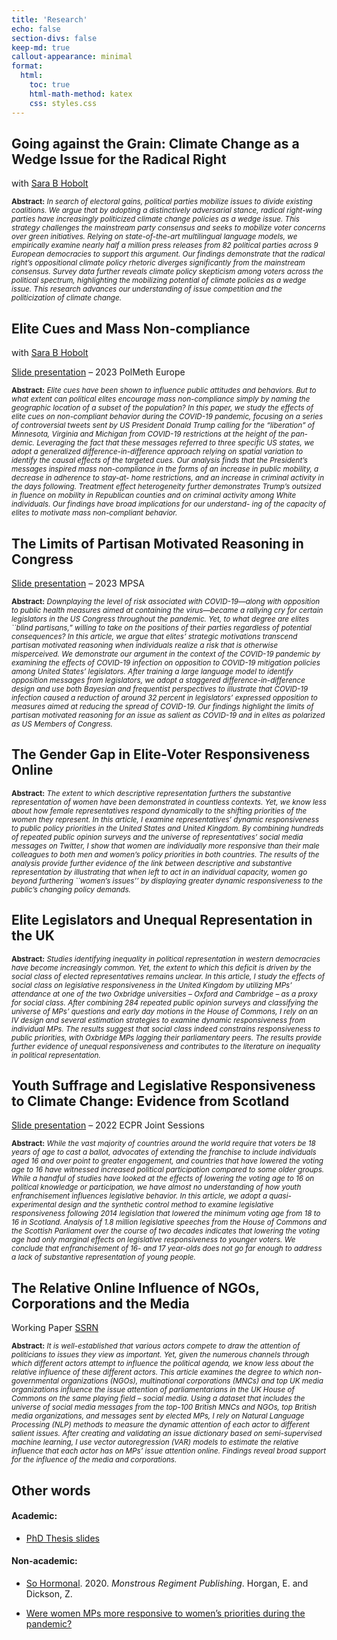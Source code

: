 ```yaml
---
title: 'Research'
echo: false
section-divs: false
keep-md: true
callout-appearance: minimal
format:
  html:
    toc: true
    html-math-method: katex
    css: styles.css
---
```





## Going against the Grain: Climate Change as a Wedge Issue for the Radical Right
with [Sara B Hobolt](https://www.lse.ac.uk/government/people/academic-staff/sara-hobolt) 




<sub>**Abstract:** *In search of electoral gains, political parties mobilize issues to divide existing coalitions. We argue that by adopting a distinctively adversarial stance, radical right-wing parties have increasingly politicized climate change policies as a wedge issue. This strategy challenges the mainstream party consensus and seeks to mobilize voter concerns over green initiatives. Relying on state-of-the-art multilingual language models, we empirically examine nearly half a million press releases from 82 political parties across 9 European democracies to support this argument. Our findings demonstrate that the radical right's oppositional climate policy rhetoric diverges significantly from the mainstream consensus. Survey data further reveals climate policy skepticism among voters across the political spectrum, highlighting the mobilizing potential of climate policies as a wedge issue. This research advances our understanding of issue competition and the politicization of climate change.*</sub>



## Elite Cues and Mass Non-compliance

with [Sara B Hobolt](https://www.lse.ac.uk/government/people/academic-staff/sara-hobolt) 

[Slide presentation](assets/elite_cues_dickson_hobolt.html) -- 2023 PolMeth Europe

<sub>**Abstract:** *Elite cues have been shown to influence public attitudes and behaviors. But
to what extent can political elites encourage mass non-compliance simply
by naming the geographic location of a subset of the population? In this
paper, we study the effects of elite cues on non-compliant behavior during
the COVID-19 pandemic, focusing on a series of controversial tweets sent
by US President Donald Trump calling for the “liberation” of Minnesota,
Virginia and Michigan from COVID-19 restrictions at the height of the pan-
demic. Leveraging the fact that these messages referred to three specific US
states, we adopt a generalized difference-in-difference approach relying on
spatial variation to identify the causal effects of the targeted cues. Our analysis finds that the President’s messages inspired mass non-compliance in the
forms of an increase in public mobility, a decrease in adherence to stay-at-
home restrictions, and an increase in criminal activity in the days following.
Treatment effect heterogeneity further demonstrates Trump’s outsized in
fluence on mobility in Republican counties and on criminal activity among
White individuals. Our findings have broad implications for our understand-
ing of the capacity of elites to motivate mass non-compliant behavior.*</sub>


## The Limits of Partisan Motivated Reasoning in Congress

<!-- with [Tevfik Murat Yildirim](http://www.tevfikmuratyildirim.com/)  -->

[Slide presentation](assets/covid_motivated_reasoning.html) -- 2023 MPSA

<sub>**Abstract:** *Downplaying the level of risk associated with COVID-19---along with opposition to public health measures aimed at containing the virus---became a rallying cry for certain legislators in the US Congress throughout the pandemic. Yet, to what degree are elites ``blind partisans," willing to take on the positions of their parties regardless of potential consequences? In this article, we argue that elites' strategic motivations transcend partisan motivated reasoning when individuals realize a risk that is otherwise misperceived. We demonstrate our argument in the context of the COVID-19 pandemic by examining the effects of COVID-19 infection on opposition to COVID-19 mitigation policies among United States' legislators. After training a large language model to identify opposition messages from legislators, we adopt a staggered difference-in-difference design and use both Bayesian and frequentist perspectives to illustrate that COVID-19 infection caused a reduction of around 32 percent in legislators' expressed opposition to measures aimed at reducing the spread of COVID-19. Our findings highlight the limits of partisan motivated reasoning for an issue as salient as COVID-19 and in elites as polarized as US Members of Congress.*</sub>


## The Gender Gap in Elite-Voter Responsiveness Online 


<sub>**Abstract:** *The extent to which descriptive representation furthers the substantive representation of women have been demonstrated in countless contexts. Yet, we know less about how female representatives respond dynamically to the shifting priorities of the women they represent. In this article, I examine representatives' dynamic responsiveness to public policy priorities in the United States and United Kingdom. By combining hundreds of repeated public opinion surveys and the universe of representatives' social media messages on Twitter, I show that women are individually more responsive than their male colleagues to both men and women's policy priorities in both countries. The results of the analysis provide further evidence of the link between descriptive and substantive representation by illustrating that when left to act in an individual capacity, women go beyond furthering ``women's issues'' by displaying greater dynamic responsiveness to the public's changing policy demands.*</sub>


 
## Elite Legislators and Unequal Representation in the UK

 
<sub>**Abstract:** *Studies identifying inequality in political representation in western democracies have become increasingly common. Yet, the extent to which this deficit is driven by the social class of elected representatives remains unclear. In this article, I study the effects of social class on legislative responsiveness in the United Kingdom by utilizing MPs' attendance at one of the two Oxbridge universities -- Oxford and Cambridge -- as a proxy for social class. After combining 284 repeated public opinion surveys and classifying the universe of MPs' questions and early day motions in the House of Commons, I rely on an IV design and several estimation strategies to examine dynamic responsiveness from individual MPs. The results suggest that social class indeed constrains responsiveness to public priorities, with Oxbridge MPs lagging their parliamentary peers. The results provide further evidence of unequal responsiveness and contributes to the literature on inequality in political representation.*

 

## Youth Suffrage and Legislative Responsiveness to Climate Change: Evidence from Scotland
 
<!-- with [Tevfik Murat Yildirim](http://www.tevfikmuratyildirim.com/) (under review) -->

[Slide presentation](assets/ECPR_JS_youth_enfranchisement.pdf) -- 2022 ECPR Joint Sessions
 
 <sub>**Abstract:** *While the vast majority of countries around the world require that voters be 18 years of age to cast a ballot, advocates of extending the franchise to include individuals aged 16 and over point to greater engagement, and countries that have lowered the voting age to 16 have witnessed increased political participation compared to some older groups. While a handful of studies have looked at the effects of lowering the voting age to 16 on political knowledge or participation, we have almost no understanding of how youth enfranchisement influences legislative behavior. In this article, we adopt a quasi-experimental design and the synthetic control method to examine legislative responsiveness following 2014 legislation that lowered the minimum voting age from 18 to 16 in Scotland. Analysis of 1.8 million legislative speeches from the House of Commons and the Scottish Parliament over the course of two decades indicates that lowering the voting age had only marginal effects on legislative responsiveness to younger voters. We conclude that enfranchisement of 16- and 17 year-olds does not go far enough to address a lack of substantive representation of young people.*</sub>



## The Relative Online Influence of NGOs, Corporations and the Media 

Working Paper [SSRN](https://papers.ssrn.com/sol3/papers.cfm?abstract_id=4348997)

<sub>**Abstract:** *It is well-established that various actors compete to draw the attention of politicians to issues they view as important. Yet, given the numerous channels through which different actors attempt to influence the political agenda, we know less about the relative influence of these different actors. This article examines the degree to which non-governmental organizations (NGOs), multinational corporations (MNCs) and top UK media organizations influence the issue attention of parliamentarians in the UK House of Commons on the same playing field -- social media. Using a dataset that includes the universe of social media messages from the top-100 British MNCs and NGOs, top British media organizations, and messages sent by elected MPs, I rely on Natural Language Processing (NLP) methods to measure the dynamic attention of each actor to different salient issues. After creating and validating an issue dictionary based on semi-supervised machine learning, I use vector autoregression (VAR) models to estimate the relative influence that each actor has on MPs' issue attention online. Findings reveal broad support for the influence of the media and corporations.*</sub>







<!-- ### Elite Cues and Mass Non-Compliance -- with [Sara B Hobolt](https://hobolt.com/) -->


## Other words 

#### Academic: 
+ [PhD Thesis slides](assets/thesis_presentation.html){target="_blank"}

#### Non-academic: 

 
 + [So Hormonal](https://www.monstrous-regiment.com/shop/so-hormonal-essays-about-our-hormones). 2020. _Monstrous Regiment Publishing_. Horgan, E. and Dickson, Z. 
 
 +  [Were women MPs more responsive to women's priorities during the pandemic?](https://medium.com/@zachdickson94/
were-women-mps-more-responsive-to-womens-priorities-during-the-pandemic-d62e4873d80b)


<br>
<br>
<br>

    

::: {.column-page-inset .text-center}
```{=html}
<a class="btn btn-outline", href="https://twitter.com/sachary_" target="_blank" rel="noopener noreferrer">
    <i class="bi bi-twitter" role='img' aria-label='Twitter'></i>
</a>
<a class="btn btn-outline", href="https://github.com/z-dickson/" target="_blank" rel="noopener noreferrer">
    <i class="bi bi-github" role='img' aria-label='Github'></i>
</a>
<a class="btn btn-outline", href="https://www.linkedin.com/in/zachary-dickson-934b1381/" target="_blank" rel="noopener noreferrer">
    <i class="bi bi-linkedin" role='img' aria-label='LinkedIn'></i>
</a>
<a class="btn btn-outline", href="mailto:z.dickson@lse.ac.uk" target="_blank" rel="noopener noreferrer">
    <i class="ai bi-envelope" role='img' aria-label='email'></i>
    </a>

</a>
```
:::

